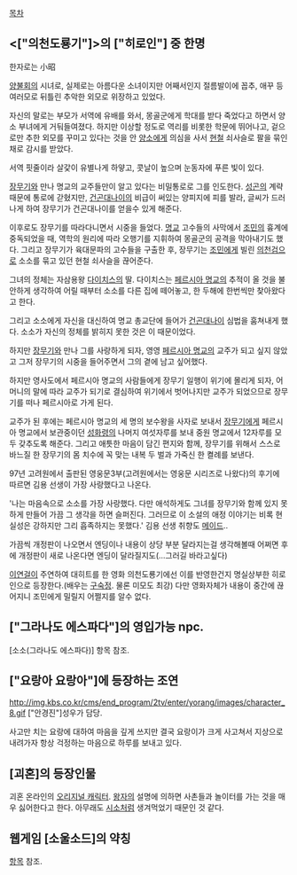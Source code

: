 [[목차]]
== <["의천도룡기"]>의 ["히로인"] 중 한명 ==
한자로는 小昭

[[양불회]]의 시녀로, 실제로는 아름다운 소녀이지만 어째서인지 절름발이에 꼽추, 애꾸 등 여러모로 뒤틀린 추악한 외모로 위장하고 있었다.

자신의 말로는 부모가 서역에 유배를 와서, 몽골군에게 학대를 받다 죽었다고 하면서 양소 부녀에게 거둬들여졌다. 하지만 이상할 정도로 역리를 비롯한 학문에 뛰어나고, 겉으로만 추한 외모를 꾸미고 있다는 것을 안 [[양소]]에게 의심을 사서 [[현철]] 쇠사슬로 팔을 묶인 채로 감시를 받았다.

서역 핏줄이라 살갗이 유별나게 하얗고, 콧날이 높으며 눈동자에 푸른 빛이 있다.

[[장무기]]와 만나 명교의 교주들만이 알고 있다는 비밀통로로 그를 인도한다. [[성곤]]의 계략 때문에 통로에 갇혔지만, [[건곤대나이]]의 비급이 써있는 양피지에 피를 발라, 글씨가 드러나게 하여 장무기가 건곤대나이를 얻을수 있게 해준다.

이후로도 장무기를 따라다니면서 시중을 들었다. [[명교]] 고수들의 사막에서 [[조민]]의 흉계에 중독되었을 때, 역학의 원리에 따라 오행기를 지휘하여 몽골군의 공격을 막아내기도 했다. 그리고 장무기가 육대문파의 고수들을 구출한 후, 장무기는 [[조민]]에게 빌린 [[의천검]]으로 소소를 묶고 있던 현철 쇠사슬을 끊어준다.

그녀의 정체는 자삼용왕 [[다이치스]]의 딸. 다이치스는 [[페르시아 명교]]의 추적이 올 것을 불안하게 생각하여 어릴 때부터 소소를 다른 집에 떼어놓고, 한 두해에 한번씩만 찾아왔다고 한다.

그리고 소소에게 자신을 대신하여 명교 총교단에 들어가 [[건곤대나이]] 심법을 훔쳐내게 했다. 소소가 자신의 정체를 밝히지 못한 것은 이 때문이었다.

하지만 [[장무기]]와 만나 그를 사랑하게 되자, 영영 [[페르시아 명교]]의 교주가 되고 싶지 않았고 그저 장무기의 시중을 들어주면서 그의 곁에 남고 싶어했다.

하지만 영사도에서 페르시아 명교의 사람들에게 장무기 일행이 위기에 몰리게 되자, 어머니의 말에 따라 교주가 되기로 결심하여 위기에서 벗어나지만 교주가 되었으므로 장무기를 떠나 페르시아로 가게 된다.

교주가 된 후에는 페르시아 명교의 세 명의 보수왕을 사자로 보내서 [[장무기]]에게 페르시아 명교에서 보관중이던 [[성화령]]의 나머지 여섯자루를 보내 중원 명교에서 12자루를 모두 갖추도록 해준다. 그리고 애틋한 마음이 담긴 편지와 함께, 장무기를 위해서 스스로 바느질 한 장무기의 몸 치수에 꼭 맞는 내복 두 벌과 가죽신 한 켤례를 보낸다.

97년 고려원에서 출판된 영웅문3부(고려원에서는 영웅문 시리즈로 나왔다)의 후기에 따르면 김용 선생이 가장 사랑했다고 나온다. 

'나는 마음속으로 소소를 가장 사랑했다. 다만 애석하게도 그녀를 장무기와 함께 있지 못하게 만들어 가끔 그 생각을 하면 슬퍼진다. 그러므로 이 소설의 애정 이야기는 비록 현실성은 강하지만 그리 흡족하지는 못했다.' 김용 선생 취향도 [[메이드]]..

가끔씩 개정판이 나오면서 엔딩이나 내용이 상당 부분 달라지는걸 생각해볼때 어쩌면 후에 개정판이 새로 나온다면 엔딩이 달라질지도(...그러길 바라고싶다)

[[이연걸]]이 주연하여 대히트를 한 영화 의천도룡기에선 이를 반영한건지 명실상부한 히로인으로 등장한다.(배우는 [[구숙정]]. 물론 미모도 최강) 다만 영화자체가 내용이 중간에 끊어지니 조민에게 밀릴지 어쩔지를 알수 없다. 

== ["그라나도 에스파다"]의 영입가능 npc. ==
[소소(그라나도 에스파다)] 항목 참조.

== ["요랑아 요랑아"]에 등장하는 조연 ==
http://img.kbs.co.kr/cms/end_program/2tv/enter/yorang/images/character_8.gif
["안경진"]성우가 담당.

사고만 치는 요랑에 대하여 마음을 깊게 쓰지만 결국 요랑이가 크게 사고쳐서 지상으로 내려가자 항상 걱정하는 마음으로 하루를 보내고 있다.

== [괴혼]의 등장인물 ==
괴혼 온라인의 [[오리지널 캐릭터]]. [[왕자]]의 설명에 의하면 사촌들과 놀이터를 가는 것을 매우 싫어한다고 한다. 아무래도 [[시소]]처럼 생겨먹었기 때문인 것 같다.

== 웹게임 [소울소드]의 약칭 ==
[[소울소드|항목]] 참조.
